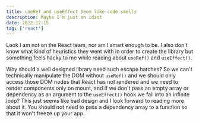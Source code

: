 ```yaml
---
title: useRef and useEffect Seem like code smells
description: Maybe I'm just an idiot
date: 2022-12-15
tag: ['react']
---
```

Look I am not on the React team, nor am I smart enough to be. I also don't know what kind of heuristics they went with in order to create the library but something feels hacky to me while reading about `useRef()` and `useEffect()`.

Why should a well designed library need such escape hatches? So we can't technically manipulate the DOM without `useRef()` and we should only access those DOM nodes that React has not rendered and we need to render components only on mount, and if we don't pass an empty array or dependency as an argument to the `useEffect()` hook we fall into an infinite loop? This just seems like bad design and I look forward to reading more about it. You should not need to pass a dependency array to a function so that it won't freeze up your app.






